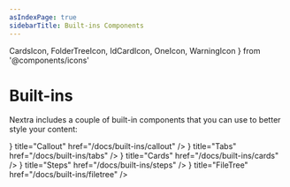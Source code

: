 ```yaml
---
asIndexPage: true
sidebarTitle: Built-ins Components
---
```


  CardsIcon,
  FolderTreeIcon,
  IdCardIcon,
  OneIcon,
  WarningIcon
} from '@components/icons'

# Built-ins

Nextra includes a couple of built-in components that you can use to better style
your content:

<Cards>
  <Cards.Card
    icon={<WarningIcon />}
    title="Callout"
    href="/docs/built-ins/callout"
  />
  <Cards.Card icon={<CardsIcon />} title="Tabs" href="/docs/built-ins/tabs" />
  <Cards.Card
    icon={<IdCardIcon />}
    title="Cards"
    href="/docs/built-ins/cards"
  />
  <Cards.Card icon={<OneIcon />} title="Steps" href="/docs/built-ins/steps" />
  <Cards.Card
    icon={<FolderTreeIcon />}
    title="FileTree"
    href="/docs/built-ins/filetree"
  />
  <Cards.Card title="Bleed" href="/docs/built-ins/bleed" />
</Cards>
